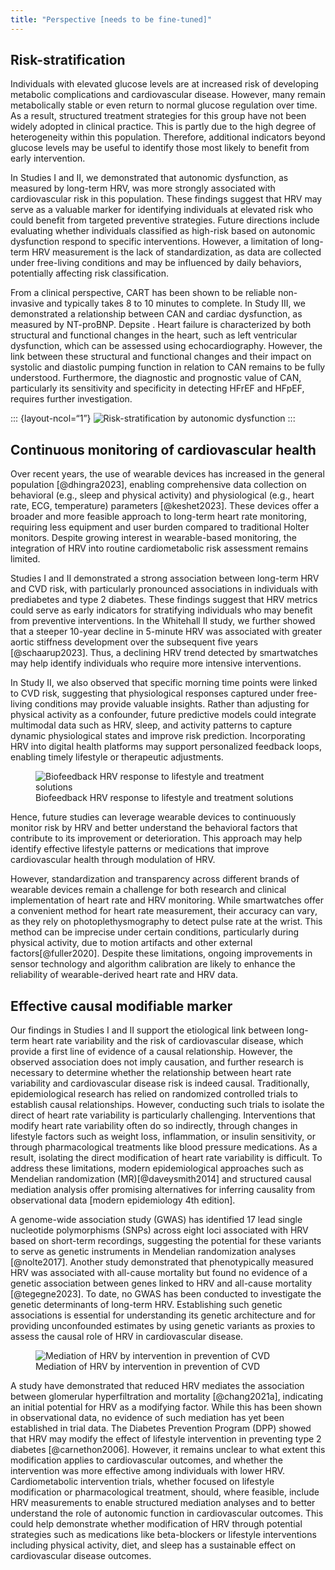 ```yaml
---
title: "Perspective [needs to be fine-tuned]"
---
```



## Risk-stratification

Individuals with elevated glucose levels are at increased risk of developing metabolic complications and cardiovascular disease. However, many remain metabolically stable or even return to normal glucose regulation over time. As a result, structured treatment strategies for this group have not been widely adopted in clinical practice. This is partly due to the high degree of heterogeneity within this population. Therefore, additional indicators beyond glucose levels may be useful to identify those most likely to benefit from early intervention.

In Studies I and II, we demonstrated that autonomic dysfunction, as measured by long-term HRV, was more strongly associated with cardiovascular risk in this population. These findings suggest that HRV may serve as a valuable marker for identifying individuals at elevated risk who could benefit from targeted preventive strategies. Future directions include evaluating whether individuals classified as high-risk based on autonomic dysfunction respond to specific interventions. However, a limitation of long-term HRV measurement is the lack of standardization, as data are collected under free-living conditions and may be influenced by daily behaviors, potentially affecting risk classification.

From a clinical perspective, CART has been shown to be reliable non-invasive and typically takes 8 to 10 minutes to complete. In Study III, we demonstrated a relationship between CAN and cardiac dysfunction, as measured by NT-proBNP. Depsite . Heart failure is characterized by both structural and functional changes in the heart, such as left ventricular dysfunction, which can be assessed using echocardiography. However, the link between these structural and functional changes and their impact on systolic and diastolic pumping function in relation to CAN remains to be fully understood. Furthermore, the diagnostic and prognostic value of CAN, particularly its sensitivity and specificity in detecting HFrEF and HFpEF, requires further investigation.

::: {layout-ncol="1"} ![Risk-stratification by autonomic dysfunction](images/strafication_tree_of_CAN.png){width="100%," fig-align="left"} :::

## Continuous monitoring of cardiovascular health

Over recent years, the use of wearable devices has increased in the general population [@dhingra2023], enabling comprehensive data collection on behavioral (e.g., sleep and physical activity) and physiological (e.g., heart rate, ECG, temperature) parameters [@keshet2023]. These devices offer a broader and more feasible approach to long-term heart rate monitoring, requiring less equipment and user burden compared to traditional Holter monitors. Despite growing interest in wearable-based monitoring, the integration of HRV into routine cardiometabolic risk assessment remains limited.

Studies I and II demonstrated a strong association between long-term HRV and CVD risk, with particularly pronounced associations in individuals with prediabetes and type 2 diabetes. These findings suggest that HRV metrics could serve as early indicators for stratifying individuals who may benefit from preventive interventions. In the Whitehall II study, we further showed that a steeper 10-year decline in 5-minute HRV was associated with greater aortic stiffness development over the subsequent five years [@schaarup2023]. Thus, a declining HRV trend detected by smartwatches may help identify individuals who require more intensive interventions.

In Study II, we also observed that specific morning time points were linked to CVD risk, suggesting that physiological responses captured under free-living conditions may provide valuable insights. Rather than adjusting for physical activity as a confounder, future predictive models could integrate multimodal data such as HRV, sleep, and activity patterns to capture dynamic physiological states and improve risk prediction. Incorporating HRV into digital health platforms may support personalized feedback loops, enabling timely lifestyle or therapeutic adjustments.

::: {layout-ncol="1"}
![Biofeedback HRV response to lifestyle and treatment solutions](images/smartwatch.png){width="100%," fig-align="left"}
:::

Hence, future studies can leverage wearable devices to continuously monitor risk by HRV and better understand the behavioral factors that contribute to its improvement or deterioration. This approach may help identify effective lifestyle patterns or medications that improve cardiovascular health through modulation of HRV.

However, standardization and transparency across different brands of wearable devices remain a challenge for both research and clinical implementation of heart rate and HRV monitoring. While smartwatches offer a convenient method for heart rate measurement, their accuracy can vary, as they rely on photoplethysmography to detect pulse rate at the wrist. This method can be imprecise under certain conditions, particularly during physical activity, due to motion artifacts and other external factors[@fuller2020]. Despite these limitations, ongoing improvements in sensor technology and algorithm calibration are likely to enhance the reliability of wearable-derived heart rate and HRV data.

## Effective causal modifiable marker

Our findings in Studies I and II support the etiological link between long-term heart rate variability and the risk of cardiovascular disease, which provide a first line of evidence of a causal relationship. However, the observed association does not imply causation, and further research is necessary to determine whether the relationship between heart rate variability and cardiovascular disease risk is indeed causal. Traditionally, epidemiological research has relied on randomized controlled trials to establish causal relationships. However, conducting such trials to isolate the direct of heart rate variability is particularly challenging. Interventions that modify heart rate variability often do so indirectly, through changes in lifestyle factors such as weight loss, inflammation, or insulin sensitivity, or through pharmacological treatments like blood pressure medications. As a result, isolating the direct modification of heart rate variability is difficult. To address these limitations, modern epidemiological approaches such as Mendelian randomization (MR)[@daveysmith2014] and structured causal mediation analysis offer promising alternatives for inferring causality from observational data \[modern epidemiology 4th edition\].

A genome-wide association study (GWAS) has identified 17 lead single nucleotide polymorphisms (SNPs) across eight loci associated with HRV based on short-term recordings, suggesting the potential for these variants to serve as genetic instruments in Mendelian randomization analyses [@nolte2017]. Another study demonstrated that phenotypically measured HRV was associated with all-cause mortality but found no evidence of a genetic association between genes linked to HRV and all-cause mortality [@tegegne2023]. To date, no GWAS has been conducted to investigate the genetic determinants of long-term HRV. Establishing such genetic associations is essential for understanding its genetic architecture and for providing unconfounded estimates by using genetic variants as proxies to assess the causal role of HRV in cardiovascular disease.

::: {layout-ncol="1"}
![Mediation of HRV by intervention in prevention of CVD](images/Mediation_HRV.png){width="100%," fig-align="left"}
:::

A study have demonstrated that reduced HRV mediates the association between glomerular hyperfiltration and mortality [@chang2021a], indicating an initial potential for HRV as a modifying factor. While this has been shown in observational data, no evidence of such mediation has yet been established in trial data. The Diabetes Prevention Program (DPP) showed that HRV may modify the effect of lifestyle intervention in preventing type 2 diabetes [@carnethon2006]. However, it remains unclear to what extent this modification applies to cardiovascular outcomes, and whether the intervention was more effective among individuals with lower HRV. Cardiometabolic intervention trials, whether focused on lifestyle modification or pharmacological treatment, should, where feasible, include HRV measurements to enable structured mediation analyses and to better understand the role of autonomic function in cardiovascular outcomes. This could help demonstrate whether modification of HRV through potential strategies such as medications like beta-blockers or lifestyle interventions including physical activity, diet, and sleep has a sustainable effect on cardiovascular disease outcomes.
